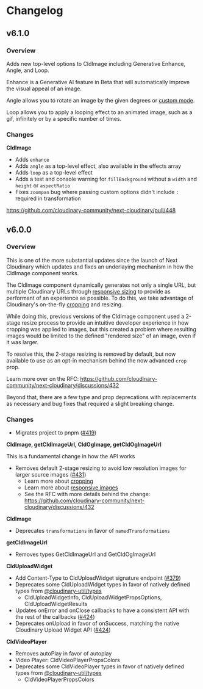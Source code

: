 


<Head>
  <title>Changelog - Next Cloudinary</title>
  <meta name="og:title" content="Changelog - Next Cloudinary" />
  <meta name="og:url" content={`https://next.cloudinary.dev/changelog`} />
</Head>

<OgImage
  title="Changelog"
  twitterTitle="Changelog"
/>

# Changelog

## v6.1.0

### Overview

Adds new top-level options to CldImage including Generative Enhance, Angle, and Loop.

Enhance is a Generative AI feature in Beta that will automatically improve the visual
appeal of an image.

Angle allows you to rotate an image by the given degrees or [custom mode](https://cloudinary.com/documentation/transformation_reference#a_angle).

Loop allows you to apply a looping effect to an animated image, such as a gif, infinitely or by a specific number of times.

### Changes

**CldImage**
* Adds `enhance`
* Adds `angle` as a top-level effect, also available in the effects array
* Adds `loop` as a top-level effect
* Adds a test and console warning for `fillBackground` without a `width` and `height` or `aspectRatio`
* Fixes `zoompan` bug where passing custom options didn't include `:` required in transformation

https://github.com/cloudinary-community/next-cloudinary/pull/448

## v6.0.0

### Overview

This is one of the more substantial updates since the launch of Next Cloudinary
which updates and fixes an underlaying mechanism in how the CldImage component works.

The CldImage component dynamically generates not only a single URL, but multiple
Cloudinary URLs through [responsive sizing](/guides/responsive-images) to provide as performant of an experience
as possible. To do this, we take advantage of Cloudinary's on-the-fly [cropping](/cldimage/configuration#crop)
and resizing.

While doing this, previous versions of the CldImage component used a 2-stage resize
process to provide an intuitive developer experience in how cropping was applied
to images, but this created a problem where resulting images would be limited to
the defined "rendered size" of an image, even if it was larger.

To resolve this, the 2-stage resizing is removed by default, but now available
to use as an opt-in mechanism behind the now advanced `crop` prop.

Learn more over on the RFC: https://github.com/cloudinary-community/next-cloudinary/discussions/432

Beyond that, there are a few type and prop deprecations with replacements
as necessary and bug fixes that required a slight breaking change.

### Changes

* Migrates project to pnpm ([#419](https://github.com/cloudinary-community/next-cloudinary/pull/419))

**CldImage, getCldImageUrl, CldOgImage, getCldOgImageUrl**

<Callout emoji={false} type="warning">
This is a fundamental change in how the API works
</Callout>

* Removes default 2-stage resizing to avoid low resolution images for larger source images  ([#431](https://github.com/cloudinary-community/next-cloudinary/pull/431))
  * Learn more about [cropping](/cldimage/configuration#crop)
  * Learn more about [responsive images](/guides/responsive-images)
  * See the RFC with more details behind the change: https://github.com/cloudinary-community/next-cloudinary/discussions/432

**CldImage**
* Deprecates `transformations` in favor of `namedTransformations`

**getCldImageUrl**
* Removes types GetCldImageUrl and GetCldOgImageUrl

**CldUploadWidget**
* Add Content-Type to CldUploadWidget signature endpoint ([#379](https://github.com/cloudinary-community/next-cloudinary/issues/379))
* Deprecates some CldUploadWidget types in favor of natively defined types from [@cloudinary-util/types](https://github.com/colbyfayock/cloudinary-util/tree/main/packages/types)
  * CldUploadWidgetInfo, CldUploadWidgetPropsOptions, CldUploadWidgetResults
* Updates onError and onClose callbacks to have a consistent API with the rest of the callbacks ([#424](https://github.com/cloudinary-community/next-cloudinary/pull/424))
* Deprecates onUpload in favor of onSuccess, matching the native Cloudinary Upload Widget API ([#424](https://github.com/cloudinary-community/next-cloudinary/pull/424))

**CldVideoPlayer**
* Removes autoPlay in favor of autoplay
* Video Player: CldVideoPlayerPropsColors
* Deprecates some CldVideoPlayer types in favor of natively defined types from [@cloudinary-util/types](https://github.com/colbyfayock/cloudinary-util/tree/main/packages/types)
  * CldVideoPlayerPropsColors
